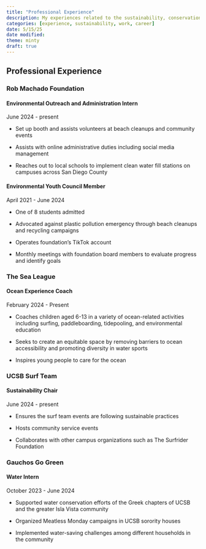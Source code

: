```yaml
---
title: "Professional Experience"
description: My experiences related to the sustainability, conservation, and ocean accessibilty field, outside of my work with the Surfrider Foundation. 
categories: [experience, sustainability, work, career]
date: 5/15/25
date modified: 
theme: minty
draft: true
---
```


## Professional Experience

### Rob Machado Foundation

#### Environmental Outreach and Administration Intern

June 2024 - present<br>

-   Set up booth and assists volunteers at beach cleanups and community events

-   Assists with online administrative duties including social media management

-   Reaches out to local schools to implement clean water fill stations on campuses across San Diego County

#### Environmental Youth Council Member

April 2021 - June 2024<br>

-   One of 8 students admitted

-   Advocated against plastic pollution emergency through beach cleanups and recycling campaigns

-   Operates foundation's TikTok account

-   Monthly meetings with foundation board members to evaluate progress and identify goals

### The Sea League

#### Ocean Experience Coach

February 2024 - Present<br>

-   Coaches children aged 6-13 in a variety of ocean-related activities including surfing, paddleboarding, tidepooling, and environmental education

-   Seeks to create an equitable space by removing barriers to ocean accessibility and promoting diversity in water sports

-   Inspires young people to care for the ocean

### UCSB Surf Team

#### Sustainability Chair

June 2024 - present<br>

-   Ensures the surf team events are following sustainable practices

-   Hosts community service events

-   Collaborates with other campus organizations such as The Surfrider Foundation

### Gauchos Go Green

#### Water Intern

October 2023 - June 2024<br>

-   Supported water conservation efforts of the Greek chapters of UCSB and the greater Isla Vista community

-   Organized Meatless Monday campaigns in UCSB sorority houses

-   Implemented water-saving challenges among different households in the community
